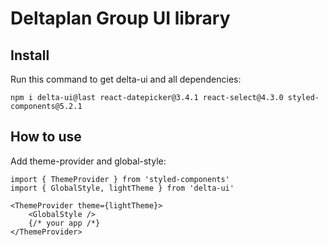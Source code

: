 
<Meta title="Welcome" />

# Deltaplan Group UI library

## Install

Run this command to get delta-ui and all dependencies:

```console
npm i delta-ui@last react-datepicker@3.4.1 react-select@4.3.0 styled-components@5.2.1
```

## How to use

Add theme-provider and global-style:

```type-script
import { ThemeProvider } from 'styled-components'
import { GlobalStyle, lightTheme } from 'delta-ui'

<ThemeProvider theme={lightTheme}>
    <GlobalStyle />
    {/* your app /*}
</ThemeProvider>
```
